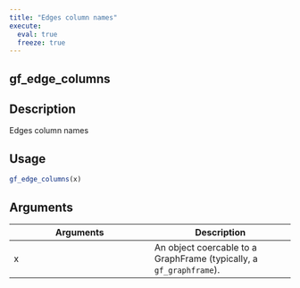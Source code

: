 ```yaml
---
title: "Edges column names"
execute:
  eval: true
  freeze: true
---
```


## gf_edge_columns

## Description
Edges column names


## Usage
```r
gf_edge_columns(x)
```

## Arguments
|Arguments|Description|
|---|---|
| x | An object coercable to a GraphFrame (typically, a `gf_graphframe`). |








